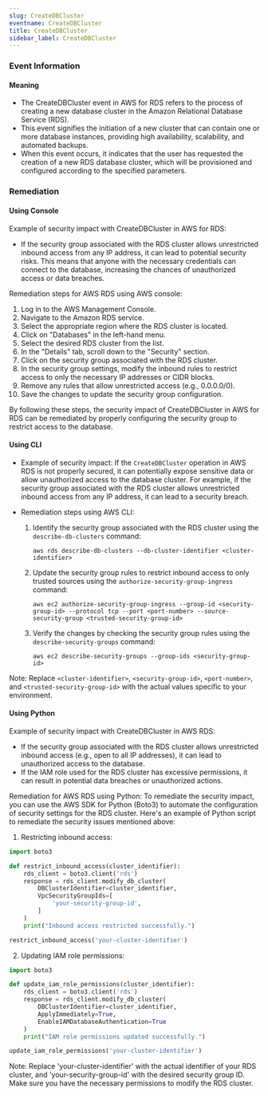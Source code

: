 ```yaml
--- 
slug: CreateDBCluster
eventname: CreateDBCluster
title: CreateDBCluster
sidebar_label: CreateDBCluster
---
```

                       
### Event Information

#### Meaning

- The CreateDBCluster event in AWS for RDS refers to the process of creating a new database cluster in the Amazon Relational Database Service (RDS).
- This event signifies the initiation of a new cluster that can contain one or more database instances, providing high availability, scalability, and automated backups.
- When this event occurs, it indicates that the user has requested the creation of a new RDS database cluster, which will be provisioned and configured according to the specified parameters.

### Remediation

#### Using Console

Example of security impact with CreateDBCluster in AWS for RDS:
- If the security group associated with the RDS cluster allows unrestricted inbound access from any IP address, it can lead to potential security risks. This means that anyone with the necessary credentials can connect to the database, increasing the chances of unauthorized access or data breaches.

Remediation steps for AWS RDS using AWS console:
1. Log in to the AWS Management Console.
2. Navigate to the Amazon RDS service.
3. Select the appropriate region where the RDS cluster is located.
4. Click on "Databases" in the left-hand menu.
5. Select the desired RDS cluster from the list.
6. In the "Details" tab, scroll down to the "Security" section.
7. Click on the security group associated with the RDS cluster.
8. In the security group settings, modify the inbound rules to restrict access to only the necessary IP addresses or CIDR blocks.
9. Remove any rules that allow unrestricted access (e.g., 0.0.0.0/0).
10. Save the changes to update the security group configuration.

By following these steps, the security impact of CreateDBCluster in AWS for RDS can be remediated by properly configuring the security group to restrict access to the database.

#### Using CLI

- Example of security impact: If the `CreateDBCluster` operation in AWS RDS is not properly secured, it can potentially expose sensitive data or allow unauthorized access to the database cluster. For example, if the security group associated with the RDS cluster allows unrestricted inbound access from any IP address, it can lead to a security breach.

- Remediation steps using AWS CLI:
  1. Identify the security group associated with the RDS cluster using the `describe-db-clusters` command:
     ```
     aws rds describe-db-clusters --db-cluster-identifier <cluster-identifier>
     ```

  2. Update the security group rules to restrict inbound access to only trusted sources using the `authorize-security-group-ingress` command:
     ```
     aws ec2 authorize-security-group-ingress --group-id <security-group-id> --protocol tcp --port <port-number> --source-security-group <trusted-security-group-id>
     ```

  3. Verify the changes by checking the security group rules using the `describe-security-groups` command:
     ```
     aws ec2 describe-security-groups --group-ids <security-group-id>
     ```

Note: Replace `<cluster-identifier>`, `<security-group-id>`, `<port-number>`, and `<trusted-security-group-id>` with the actual values specific to your environment.

#### Using Python

Example of security impact with CreateDBCluster in AWS RDS:
- If the security group associated with the RDS cluster allows unrestricted inbound access (e.g., open to all IP addresses), it can lead to unauthorized access to the database.
- If the IAM role used for the RDS cluster has excessive permissions, it can result in potential data breaches or unauthorized actions.

Remediation for AWS RDS using Python:
To remediate the security impact, you can use the AWS SDK for Python (Boto3) to automate the configuration of security settings for the RDS cluster. Here's an example of Python script to remediate the security issues mentioned above:

1. Restricting inbound access:
```python
import boto3

def restrict_inbound_access(cluster_identifier):
    rds_client = boto3.client('rds')
    response = rds_client.modify_db_cluster(
        DBClusterIdentifier=cluster_identifier,
        VpcSecurityGroupIds=[
            'your-security-group-id',
        ]
    )
    print("Inbound access restricted successfully.")

restrict_inbound_access('your-cluster-identifier')
```

2. Updating IAM role permissions:
```python
import boto3

def update_iam_role_permissions(cluster_identifier):
    rds_client = boto3.client('rds')
    response = rds_client.modify_db_cluster(
        DBClusterIdentifier=cluster_identifier,
        ApplyImmediately=True,
        EnableIAMDatabaseAuthentication=True
    )
    print("IAM role permissions updated successfully.")

update_iam_role_permissions('your-cluster-identifier')
```

Note: Replace 'your-cluster-identifier' with the actual identifier of your RDS cluster, and 'your-security-group-id' with the desired security group ID. Make sure you have the necessary permissions to modify the RDS cluster.


 